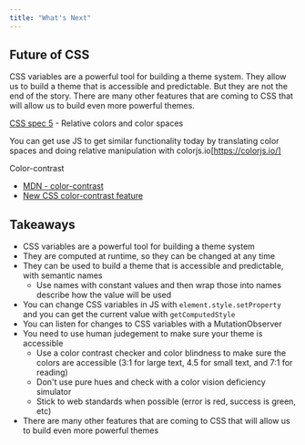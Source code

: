 ```yaml
---
title: "What's Next"
---
```


## Future of CSS

CSS variables are a powerful tool for building a theme system. They allow us to build a theme that is accessible and predictable. But they are not the end of the story. There are many other features that are coming to CSS that will allow us to build even more powerful themes.

[CSS spec 5](https://www.w3.org/TR/css-color-5/) - Relative colors and color spaces

You can get use JS to get similar functionality today by translating color spaces and doing relative manipulation with colorjs.io[https://colorjs.io/]

Color-contrast

- [MDN - color-contrast](https://developer.mozilla.org/en-US/docs/Web/CSS/color-contrast)
- [New CSS color-contrast feature](https://youtu.be/B3_FfR7v5W4)

## Takeaways

- CSS variables are a powerful tool for building a theme system
- They are computed at runtime, so they can be changed at any time
- They can be used to build a theme that is accessible and predictable, with semantic names
  - Use names with constant values and then wrap those into names describe how the value will be used
- You can change CSS variables in JS with `element.style.setProperty` and you can get the current value with `getComputedStyle`
- You can listen for changes to CSS variables with a MutationObserver
- You need to use human judegement to make sure your theme is accessible
  - Use a color contrast checker and color blindness to make sure the colors are accessible (3:1 for large text, 4.5 for small text, and 7:1 for reading)
  - Don't use pure hues and check with a color vision deficiency simulator
  - Stick to web standards when possible (error is red, success is green, etc)
- There are many other features that are coming to CSS that will allow us to build even more powerful themes
